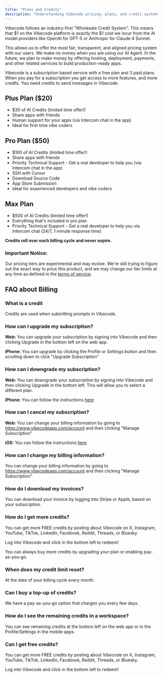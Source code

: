 ```yaml
---
title: "Plans and Credits"
description: "Understanding Vibecode pricing, plans, and credit system"
---
```


Vibecode follows an industry-first "Wholesale Credit System". This means that \$1 on the Vibecode platform is exactly the \$1 cost we incur from the AI model providers like OpenAI for GPT-5 or Anthropic for Claude 4 Sonnet.

This allows us to offer the most fair, transparent, and aligned pricing system with our users. We make no money when you are using our AI Agent. In the future, we plan to make money by offering hosting, deployment, payments, and other related services to build production-ready apps.

Vibecode is a subscription based service with a free plan and 3 paid plans. When you pay for a subscription you get access to more features, and more credits. You need credits to send messages in Vibecode.

## Plus Plan (\$20)

- \$30 of AI Credits (limited time offer!)
- Share apps with friends
- Human support for your apps (via Intercom chat in the app)
- Ideal for first time vibe coders

## Pro Plan (\$50)

- \$100 of AI Credits (limited time offer!)
- Share apps with friends
- Priority Technical Support - Get a real developer to help you (via Intercom chat in the app)
- SSH with Cursor
- Download Source Code
- App Store Submission
- Ideal for experienced developers and vibe coders

## Max Plan

- \$500 of AI Credits (limited time offer!)
- Everything that's included in pro plan
- Priority Technical Support - Get a real developer to help you via Intercom chat (24/7, 1 minute response time)

**Credits roll over each billing cycle and never expire.**

### Important Notice:

Our pricing tiers are experimental and may evolve. We're still trying to figure out the exact way to price this product, and we may change our tier limits at any time as defined in the [terms of service](https://www.vibecodeapp.com/terms).

## FAQ about Billing

### What is a credit

Credits are used when submitting prompts in Vibecode.

### How can I upgrade my subscription?

**Web:** You can upgrade your subscription by signing into Vibecode and then clicking Upgrade in the bottom left on the web app.

**iPhone:** You can upgrade by clicking the Profile or Settings button and then scrolling down to click "Upgrade Subscription"

### How can I downgrade my subscription?

**Web:** You can downgrade your subscription by signing into Vibecode and then clicking Upgrade in the bottom left. This will allow you to select a different plan.

**iPhone:** You can follow the instructions [here](https://support.apple.com/en-us/118448)

### How can I cancel my subscription?

**Web:** You can change your billing information by going to https://www.vibecodeapp.com/account and then clicking "Manage Subscription"

**iOS:** You can follow the instructions [here](https://support.apple.com/guide/iphone/view-or-cancel-subscriptions-iph4e3e7324f/ios)

### How can I change my billing information?

You can change your billing information by going to https://www.vibecodeapp.com/account and then clicking "Manage Subscription"

### How do I download my invoices?

You can download your invoice by logging into Stripe or Apple, based on your subscription.

### How do I get more credits?

You can get more FREE credits by posting about Vibecode on X, Instagram, YouTube, TikTok, LinkedIn, Facebook, Reddit, Threads, or Bluesky.

Log into Vibecode and click in the bottom left to redeem!

You can always buy more credits by upgrading your plan or enabling pay-as-you-go.

### When does my credit limit reset?

At the date of your billing cycle every month.

### Can I buy a top-up of credits?

We have a pay-as-you-go option that charges you every few days.

### How do I see the remaining credits in a workspace?

You can see remaining credits at the bottom left on the web app or in the Profile/Settings in the mobile apps.

### Can I get free credits?

You can get more FREE credits by posting about Vibecode on X, Instagram, YouTube, TikTok, LinkedIn, Facebook, Reddit, Threads, or Bluesky.

Log into Vibecode and click in the bottom left to redeem!